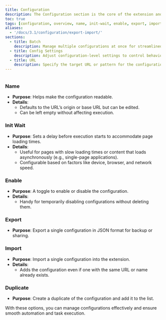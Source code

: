 ```yaml
---
title: Configuration
description: The Configuration section is the core of the extension and the starting point for all action-driven tasks. Below is a concise guide to its fields and features.
toc: true
tags: [configuration, overview, name, init-wait, enable, export, import, duplicate]
aliases:
  - '/docs/3.1/configuration/export-import/'
sections:
  - title: Batch
    description: Manage multiple configurations at once for streamlined operations.
  - title: Config Settings
    description: Adjust configuration-level settings to control behavior and preferences.
  - title: URL
    description: Specify the target URL or pattern for the configuration to match.
---
```


<img class="d-block mb-4 img-fluid rounded-3" src="/docs/[[config:docs_version]]/assets/img/configuration.png" alt="" />

### Name

- **Purpose**: Helps make the configuration readable.
- **Details**:
  - Defaults to the URL’s origin or base URL but can be edited.
  - Can be left empty without affecting execution.

### Init Wait

- **Purpose**: Sets a delay before execution starts to accommodate page loading times.
- **Details**:
  - Useful for pages with slow loading times or content that loads asynchronously (e.g., single-page applications).
  - Configurable based on factors like device, browser, and network speed.

### Enable

- **Purpose**: A toggle to enable or disable the configuration.
- **Details**:
  - Handy for temporarily disabling configurations without deleting them.

### Export

- **Purpose**: Export a single configuration in JSON format for backup or sharing.

### Import

- **Purpose**: Import a single configuration into the extension.
- **Details**:
  - Adds the configuration even if one with the same URL or name already exists.

### Duplicate

- **Purpose**: Create a duplicate of the configuration and add it to the list.

With these options, you can manage configurations effectively and ensure smooth automation and task execution.
